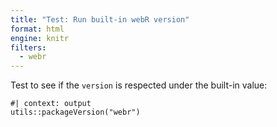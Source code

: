 ```yaml
---
title: "Test: Run built-in webR version"
format: html
engine: knitr
filters:
  - webr
---
```


Test to see if the `version` is respected under the built-in value: 

```webr-r
#| context: output
utils::packageVersion("webr")
```
